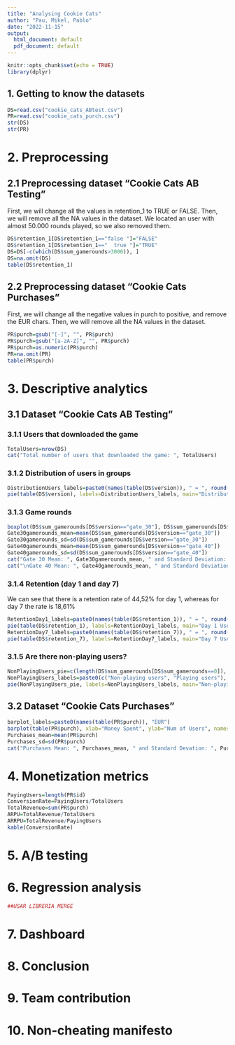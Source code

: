 ```yaml
---
title: "Analysing Cookie Cats"
author: "Pau, Mikel, Pablo"
date: "2022-11-15"
output:
  html_document: default
  pdf_document: default
---
```


```r
knitr::opts_chunk$set(echo = TRUE)
library(dplyr)
```


## 1. Getting to know the datasets
```r
DS=read.csv("cookie_cats_ABtest.csv")
PR=read.csv("cookie_cats_purch.csv")
str(DS)
str(PR)
```

# 2. Preprocessing
## 2.1 Preprocessing dataset “Cookie Cats AB Testing”
First, we will change all the values in retention_1 to TRUE or FALSE. Then, we will remove all the NA values in the dataset. We located an user with almost 50.000 rounds played, so we also removed them.
```r
DS$retention_1[DS$retention_1=="false "]="FALSE"
DS$retention_1[DS$retention_1=="  true "]="TRUE"
DS=DS[-c(which(DS$sum_gamerounds>3000)), ]
DS=na.omit(DS)
table(DS$retention_1)
```

## 2.2  Preprocessing dataset “Cookie Cats Purchases”
First, we will change all the negative values in purch to positive, and remove the EUR chars. Then, we will remove all the NA values in the dataset.
```r
PR$purch=gsub("[-]", "", PR$purch)
PR$purch=gsub("[a-zA-Z]", "", PR$purch)
PR$purch=as.numeric(PR$purch)
PR=na.omit(PR)
table(PR$purch)
```

# 3. Descriptive analytics
## 3.1 Dataset “Cookie Cats AB Testing”
### 3.1.1 Users that downloaded the game
```r
TotalUsers=nrow(DS)
cat("Total number of users that downloaded the game: ", TotalUsers)
```
### 3.1.2 Distribution of users in groups
```r
DistributionUsers_labels=paste0(names(table(DS$version)), " = ", round(100*table(DS$version)/sum(table(DS$version)), 2), "% (", table(DS$version), ")")
pie(table(DS$version), labels=DistributionUsers_labels, main="Distribution of users in groups")
```
### 3.1.3 Game rounds
```r
boxplot(DS$sum_gamerounds[DS$version=="gate_30"], DS$sum_gamerounds[DS$version=="gate_40"], xlab="Groups", ylab="Num of Rounds", names=c("Gate_30", "Gate_40"), main="Game Rounds per each group")
Gate30gamerounds_mean=mean(DS$sum_gamerounds[DS$version=="gate_30"])
Gate30gamerounds_sd=sd(DS$sum_gamerounds[DS$version=="gate_30"])
Gate40gamerounds_mean=mean(DS$sum_gamerounds[DS$version=="gate_40"])
Gate40gamerounds_sd=sd(DS$sum_gamerounds[DS$version=="gate_40"])
cat("Gate 30 Mean: ", Gate30gamerounds_mean, " and Standard Deviation: ", Gate30gamerounds_sd)
cat("\nGate 40 Mean: ", Gate40gamerounds_mean, " and Standard Deviation: ", Gate40gamerounds_sd)
```
### 3.1.4 Retention (day 1 and day 7)
We can see that there is a retention rate of 44,52% for day 1, whereas for day 7 the rate is 18,61% 
```r
RetentionDay1_labels=paste0(names(table(DS$retention_1)), " = ", round(100*table(DS$retention_1)/sum(table(DS$retention_1)), 2), "%")
pie(table(DS$retention_1), labels=RetentionDay1_labels, main="Day 1 User Retention Rate")
RetentionDay7_labels=paste0(names(table(DS$retention_7)), " = ", round(100*table(DS$retention_7)/sum(table(DS$retention_7)), 2), "%")
pie(table(DS$retention_7), labels=RetentionDay7_labels, main="Day 7 User Retention Rate")
```

### 3.1.5 Are there non-playing users?
```r
NonPlayingUsers_pie=c(length(DS$sum_gamerounds[DS$sum_gamerounds==0]), length(DS$sum_gamerounds[DS$sum_gamerounds>0]))
NonPlayingUsers_labels=paste0(c("Non-playing users", "Playing users"), " = ", round(100*NonPlayingUsers_pie/sum(table(DS$sum_gamerounds)), 2), "%\n (", NonPlayingUsers_pie, ")")
pie(NonPlayingUsers_pie, labels=NonPlayingUsers_labels, main="Non-playing Users")
```

## 3.2 Dataset “Cookie Cats Purchases”
```r
barplot_labels=paste0(names(table(PR$purch)), "EUR")
barplot(table(PR$purch), xlab="Money Spent", ylab="Num of Users", names.arg=barplot_labels, main="Purchases made by users")
Purchases_mean=mean(PR$purch)
Purchases_sd=sd(PR$purch)
cat("Purchases Mean: ", Purchases_mean, " and Standard Devation: ", Purchases_sd)
```

# 4. Monetization metrics
```r
PayingUsers=length(PR$id)
ConversionRate=PayingUsers/TotalUsers
TotalRevenue=sum(PR$purch)
ARPU=TotalRevenue/TotalUsers
ARRPU=TotalRevenue/PayingUsers
kable(ConversionRate)
```
# 5. A/B testing

# 6. Regression analysis
```r
##USAR LIBRERIA MERGE

```

# 7. Dashboard

# 8. Conclusion

# 9. Team contribution


# 10. Non-cheating manifesto



